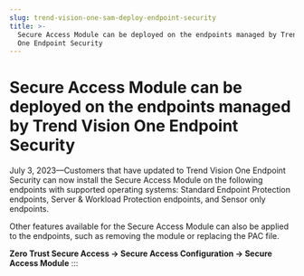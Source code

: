 ```yaml
---
slug: trend-vision-one-sam-deploy-endpoint-security
title: >-
  Secure Access Module can be deployed on the endpoints managed by Trend Vision
  One Endpoint Security
---
```

# Secure Access Module can be deployed on the endpoints managed by Trend Vision One Endpoint Security

July 3, 2023—Customers that have updated to Trend Vision One Endpoint Security can now install the Secure Access Module on the following endpoints with supported operating systems: Standard Endpoint Protection endpoints, Server & Workload Protection endpoints, and Sensor only endpoints.

Other features available for the Secure Access Module can also be applied to the endpoints, such as removing the module or replacing the PAC file.

**Zero Trust Secure Access → Secure Access Configuration → Secure Access Module**
:::
